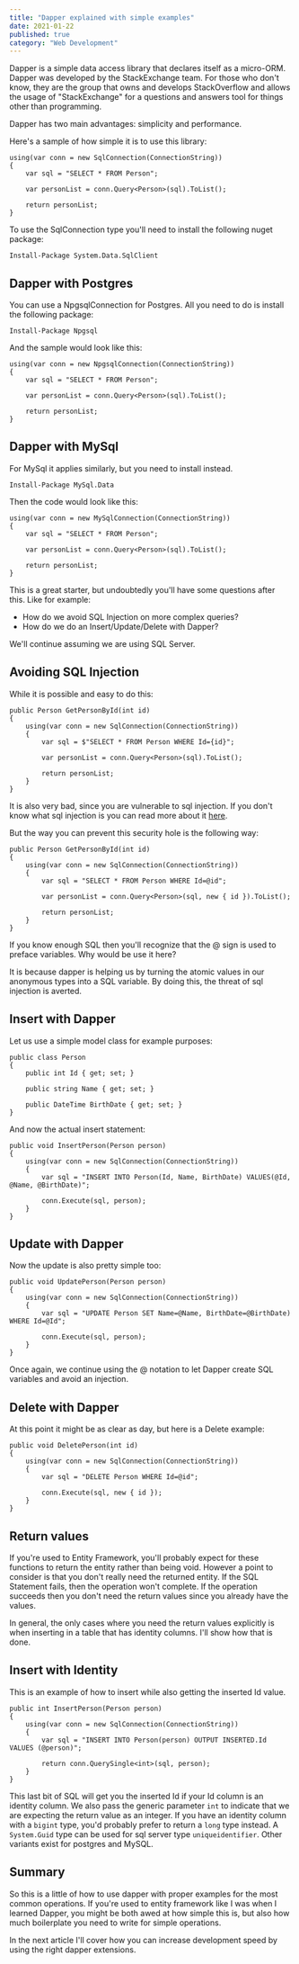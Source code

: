 ```yaml
---
title: "Dapper explained with simple examples"
date: 2021-01-22
published: true
category: "Web Development"
---
```


<div>

Dapper is a simple data access library that declares itself as a micro-ORM. Dapper was developed by the StackExchange team. For those who don't know, they are the group that owns and develops StackOverflow and allows the usage of "StackExchange" for a questions and answers tool for things other than programming.

Dapper has two main advantages: simplicity and performance.

Here's a sample of how simple it is to use this library:

    using(var conn = new SqlConnection(ConnectionString))
    {
        var sql = "SELECT * FROM Person";

        var personList = conn.Query<Person>(sql).ToList();

        return personList;
    }

To use the SqlConnection type you'll need to install the following nuget package:

    Install-Package System.Data.SqlClient

## Dapper with Postgres

You can use a NpgsqlConnection for Postgres. All you need to do is install the following package:

    Install-Package Npgsql

And the sample would look like this:

    using(var conn = new NpgsqlConnection(ConnectionString))
    {
        var sql = "SELECT * FROM Person";

        var personList = conn.Query<Person>(sql).ToList();

        return personList;
    }

## Dapper with MySql

For MySql it applies similarly, but you need to install instead.
    
    Install-Package MySql.Data

Then the code would look like this:

    using(var conn = new MySqlConnection(ConnectionString))
    {
        var sql = "SELECT * FROM Person";

        var personList = conn.Query<Person>(sql).ToList();

        return personList;
    }

This is a great starter, but undoubtedly you'll have some questions after this. Like for example:

- How do we avoid SQL Injection on more complex queries?
- How do we do an Insert/Update/Delete with Dapper?

We'll continue assuming we are using SQL Server.

## Avoiding SQL Injection

While it is possible and easy to do this:

    public Person GetPersonById(int id) 
    {
        using(var conn = new SqlConnection(ConnectionString))
        {
            var sql = $"SELECT * FROM Person WHERE Id={id}";

            var personList = conn.Query<Person>(sql).ToList();

            return personList;
        }
    }

It is also very bad, since you are vulnerable to sql injection. If you don't know what sql injection is you can read more about it [here](https://www.w3schools.com/sql/sql_injection.asp).

But the way you can prevent this security hole is the following way:

    public Person GetPersonById(int id) 
    {
        using(var conn = new SqlConnection(ConnectionString))
        {
            var sql = "SELECT * FROM Person WHERE Id=@id";

            var personList = conn.Query<Person>(sql, new { id }).ToList();

            return personList;
        }
    }

If you know enough SQL then you'll recognize that the @ sign is used to preface variables. Why would be use it here?

It is because dapper is helping us by turning the atomic values in our anonymous types into a SQL variable. By doing this, the threat of sql injection is averted.
    
## Insert with Dapper

Let us use a simple model class for example purposes:

    public class Person 
    {
        public int Id { get; set; }

        public string Name { get; set; }

        public DateTime BirthDate { get; set; }
    }

And now the actual insert statement:

    public void InsertPerson(Person person) 
    {
        using(var conn = new SqlConnection(ConnectionString))
        {
            var sql = "INSERT INTO Person(Id, Name, BirthDate) VALUES(@Id, @Name, @BirthDate)";

            conn.Execute(sql, person);
        }
    }

## Update with Dapper

Now the update is also pretty simple too:

    public void UpdatePerson(Person person) 
    {
        using(var conn = new SqlConnection(ConnectionString))
        {
            var sql = "UPDATE Person SET Name=@Name, BirthDate=@BirthDate) WHERE Id=@Id";

            conn.Execute(sql, person);
        }
    }

Once again, we continue using the @ notation to let Dapper create SQL variables and avoid an injection.

## Delete with Dapper

At this point it might be as clear as day, but here is a Delete example:

    public void DeletePerson(int id) 
    {
        using(var conn = new SqlConnection(ConnectionString))
        {
            var sql = "DELETE Person WHERE Id=@id";

            conn.Execute(sql, new { id });
        }
    }

## Return values

If you're used to Entity Framework, you'll probably expect for these functions to return the entity rather than being void. However a point to consider is that you don't really need the returned entity. If the SQL Statement fails, then the operation won't complete. If the operation succeeds then you don't need the return values since you already have the values.

In general, the only cases where you need the return values explicitly is when inserting in a table that has identity columns. I'll show how that is done.

## Insert with Identity

This is an example of how to insert while also getting the inserted Id value.

    public int InsertPerson(Person person) 
    {
        using(var conn = new SqlConnection(ConnectionString))
        {
            var sql = "INSERT INTO Person(person) OUTPUT INSERTED.Id VALUES (@person)";

            return conn.QuerySingle<int>(sql, person);
        }
    }

This last bit of SQL will get you the inserted Id if your Id column is an identity column. We also pass the generic parameter <code>int</code> to indicate that we are expecting the return value as an integer. If you have an identity column with a <code>bigint</code> type, you'd probably prefer to return a <code>long</code> type instead. A <code>System.Guid</code> type can be used for sql server type <code>uniqueidentifier</code>. Other variants exist for postgres and MySQL.

## Summary

So this is a little of how to use dapper with proper examples for the most common operations. If you're used to entity framework like I was when I learned Dapper, you might be both awed at how simple this is, but also how much boilerplate you need to write for simple operations.

In the next article I'll cover how you can increase development speed by using the right dapper extensions.

</div>